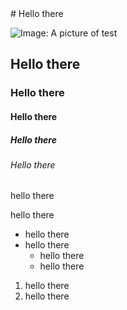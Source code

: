 
<BlogPostLayout>
  # Hello there

  ![Image: A picture of test](https://picsum.photos/id/866/400/300)

  ## Hello there

  ### Hello there

  #### Hello there

  ##### Hello there

  ###### Hello there

  hello there

  <span>hello there</span>

  - hello there
  - hello there
    - hello there
    - hello there

  1. hello there
  2. hello there
</BlogPostLayout>